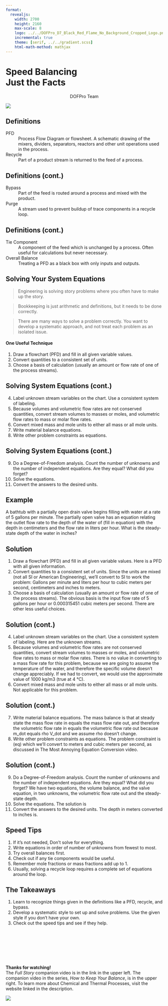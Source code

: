 ```yaml
---
format:
  revealjs:
    width: 2700
    height: 2160
    max-scale: 8
    logo: ../../DOFPro_D7_Black_Red_Flame_No_Background_Cropped_Logo.png
    incremental: true
    theme: [serif, ../../gradient.scss]
    html-math-method: mathjax
---
```


# Speed Balancing</br>Just the Facts

::: {style="text-align: center;"}
DOFPro Team
:::

![](../../DOFPro_D7_Black_Red_Flame_No_Background_Cropped.png){.absolute left="22%" top="-55%"}

## Definitions

PFD
: Process Flow Diagram or flowsheet. A schematic drawing of the mixers, dividers, separators, reactors and other unit operations used in the process.

Recycle
: Part of a product stream is returned to the feed of a process.

## Definitions (cont.)

Bypass
: Part of the feed is routed around a process and mixed with the product.

Purge
: A stream used to prevent buildup of trace components in a recycle loop.

## Definitions (cont.)

Tie Component
: A component of the feed which is unchanged by a process. Often useful for calculations but never necessary.

Overall Balance
: Treating a PFD as a black box with only inputs and outputs.

## Solving Your System Equations

>Engineering is solving story problems where you often have to make up the story.

>Bookkeeping is just arithmetic and definitions, but it needs to be done correctly.

>There are many ways to solve a problem correctly. You want to develop a systematic approach, and not treat each problem as an isolated issue.

#### One Useful Technique

1. Draw a flowchart (PFD) and fill in all given variable values.
2. Convert quantities to a consistent set of units. 
3. Choose a basis of calculation (usually an amount or flow rate of one of the process streams).

## Solving System Equations (cont.)

4. Label unknown stream variables on the chart. Use a consistent system of labeling.
5. Because volumes and volumetric flow rates are not conserved quantities, convert stream volumes to masses or moles, and volumetric flow rates to mass or molar flow rates.
6. Convert mixed mass and mole units to either all mass or all mole units.
7. Write material balance equations.
8. Write other problem constraints as equations.

## Solving System Equations (cont.)

9. Do a Degree-of-Freedom analysis. Count the number of unknowns and the number of independent equations. Are they equal? What did you forget?
10. Solve the equations.
11. Convert the answers to the desired units.


## Example

A bathtub with a partially open drain valve begins filling with water at a rate of 5 gallons per minute. The partially open valve has an equation relating the outlet flow rate to the depth of the water of (fill in equation) with the depth in centimeters and the flow rate in liters per hour. What is the steady-state depth of the water in inches?


## Solution

1. Draw a flowchart (PFD) and fill in all given variable values. Here is a PFD with all given information.
2. Convert quantities to a consistent set of units. Since the units are mixed (not all SI or American Engineering), we’ll convert to SI to work the problem: Gallons per minute and liters per hour to cubic meters per second, centimeters and inches to meters.
3. Choose a basis of calculation (usually an amount or flow rate of one of the process streams). The obvious basis is the input flow rate of 5 gallons per hour or 0.000315451 cubic meters per second. There are other less useful choices.

## Solution (cont.)

4. Label unknown stream variables on the chart. Use a consistent system of labeling. Here are the unknown streams.
5. Because volumes and volumetric flow rates are not conserved quantities, convert stream volumes to masses or moles, and volumetric flow rates to mass or molar flow rates. There is no value in converting to a mass flow rate for this problem, because we are going to assume the temperature of the water, and therefore the specific volume doesn’t change appreciably. If we had to convert, we would use the approximate value of 1000 kg/m3 (true at 4 °C).
6. Convert mixed mass and mole units to either all mass or all mole units. Not applicable for this problem.

## Solution (cont.)

7. Write material balance equations. The mass balance is that at steady state the mass flow rate in equals the mass flow rate out, and therefore the volumetric flow rate in equals the volumetric flow rate out because m_dot equals rho V_dot and we assume rho doesn’t change.
8. Write other problem constraints as equations. The problem constraint is (eq) which we’ll convert to meters and cubic meters per second, as discussed in The Most Annoying Equation Conversion video.

## Solution (cont.)

9. Do a Degree-of-Freedom analysis. Count the number of unknowns and the number of independent equations. Are they equal? What did you forget? We have two equations, the volume balance, and the valve equation, in two unknowns, the volumetric flow rate out and the steady-state depth.
10. Solve the equations. The solution is
11. Convert the answers to the desired units. The depth in meters converted to inches is.

## Speed Tips

1. If it’s not needed, Don’t solve for everything.
2. Write equations in order of number of unknowns from fewest to most.
3. Try overall balances first.
4. Check out if any tie components would be useful.
5. Remember mole fractions or mass fractions add up to 1.
6. Usually, solving a recycle loop requires a complete set of equations around the loop.


## The Takeaways

1. Learn to recognize things given in the definitions like a PFD, recycle, and bypass.
2. Develop a systematic style to set up and solve problems. Use the given style if you don’t have your own.
3. Check out the speed tips and see if they help.



#

::: {.centered}
 </br></br></br></br></br>**Thanks for watching!** </br> The *Full Story* companion video is in the link in the upper left. The companion video in the series, *How to Keep Your Balance*, is in the upper right. To learn more about Chemical and Thermal Processes, visit the website linked in the description.
:::

![](../../DOFPro_D7_Black_Red_Flame_No_Background_Cropped.png){.absolute left="20%" top="100%"}